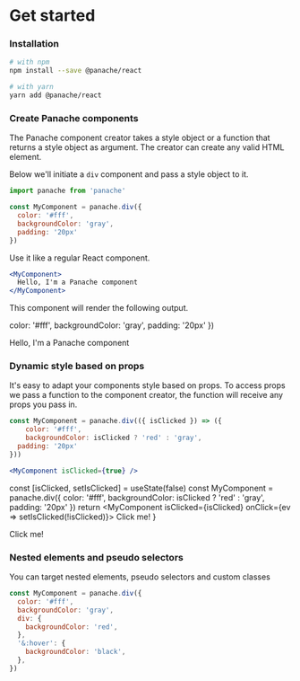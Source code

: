 
# Get started

### Installation

```bash
# with npm
npm install --save @panache/react

# with yarn
yarn add @panache/react
```

### Create Panache components

The Panache component creator takes a style object or a function that returns a style object as argument. The creator can create any valid HTML element.

Below we'll initiate a `div` component and pass a style object to it.

```jsx
import panache from 'panache'

const MyComponent = panache.div({
  color: '#fff',
  backgroundColor: 'gray',
  padding: '20px'
})
```

Use it like a regular React component.

```jsx
<MyComponent>
  Hello, I'm a Panache component
</MyComponent>
```

This component will render the following output.

  color: '#fff',
  backgroundColor: 'gray',
  padding: '20px'
})

<Example1>
  Hello, I'm a Panache component
</Example1>

### Dynamic style based on props

It's easy to adapt your components style based on props. To access props we pass a function to the component creator, the function will receive any props you pass in.

```jsx
const MyComponent = panache.div(({ isClicked }) => ({
	color: '#fff',
	backgroundColor: isClicked ? 'red' : 'gray',
  padding: '20px'
}))
```

```jsx
<MyComponent isClicked={true} />
```

  const [isClicked, setIsClicked] = useState(false)
  const MyComponent = panache.div({
    color: '#fff',
    backgroundColor: isClicked ? 'red' : 'gray',
    padding: '20px'
  })
  return <MyComponent isClicked={isClicked} onClick={ev => setIsClicked(!isClicked)}>
    Click me!
  </MyComponent>
}

<Example2>
  Click me!
</Example2>


### Nested elements and pseudo selectors

You can target nested elements, pseudo selectors and custom classes

```jsx
const MyComponent = panache.div({
  color: '#fff',
  backgroundColor: 'gray',
  div: {
    backgroundColor: 'red',
  },
  '&:hover': {
    backgroundColor: 'black',
  },
})
```